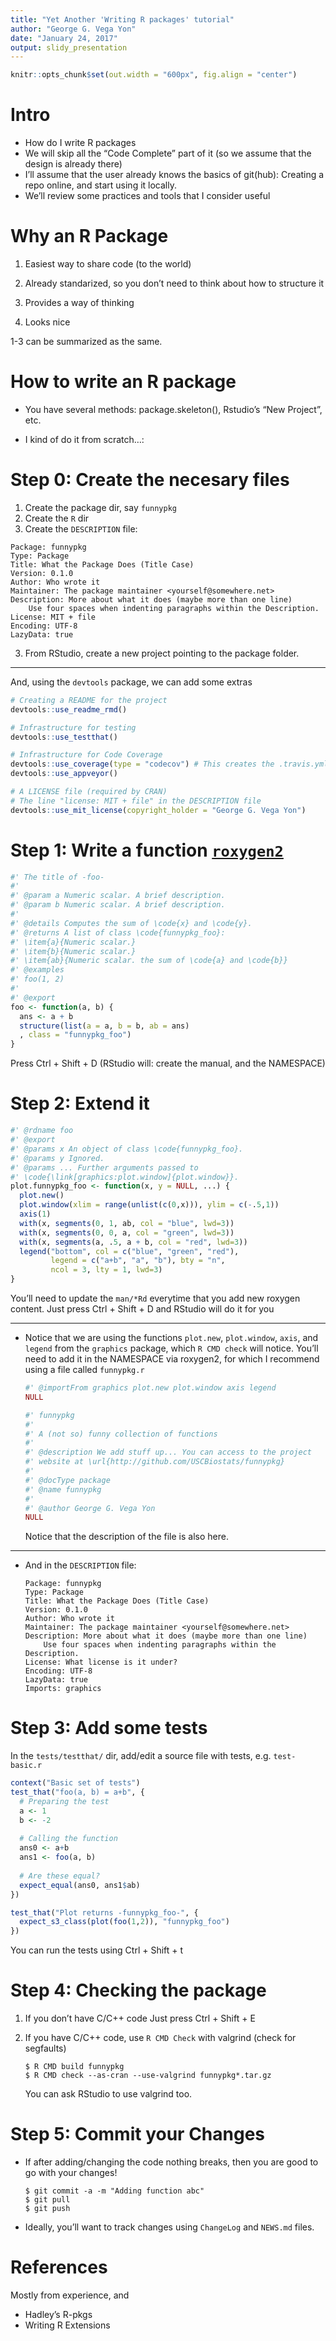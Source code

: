 ```yaml
---
title: "Yet Another 'Writing R packages' tutorial"
author: "George G. Vega Yon"
date: "January 24, 2017"
output: slidy_presentation
---
```


```r
knitr::opts_chunk$set(out.width = "600px", fig.align = "center")
```


# Intro

*   How do I write R packages
*   We will skip all the "Code Complete" part of it (so we assume that the design is already there)
*   I'll assume that the user already knows the basics of git(hub): Creating a repo online, and start using it locally.
*   We'll review some practices and tools that I consider useful

# Why an R Package

1.  Easiest way to share code (to the world)

2.  Already standarized, so you don't need to think about how to structure it

3.  Provides a way of thinking

4.  Looks nice

1-3 can be summarized as the same.



# How to write an R package

*   You have several methods: package.skeleton(), Rstudio's "New Project", etc.

*   I kind of do it from scratch...:

# Step 0: Create the necesary files

1.  Create the package dir, say `funnypkg`
2.  Create the `R` dir
3.  Create the `DESCRIPTION` file:

```
Package: funnypkg
Type: Package
Title: What the Package Does (Title Case)
Version: 0.1.0
Author: Who wrote it
Maintainer: The package maintainer <yourself@somewhere.net>
Description: More about what it does (maybe more than one line)
    Use four spaces when indenting paragraphs within the Description.
License: MIT + file
Encoding: UTF-8
LazyData: true
```

3.  From RStudio, create a new project pointing to the package
    folder.

----

And, using the `devtools` package, we can add some extras

```r
# Creating a README for the project
devtools::use_readme_rmd()

# Infrastructure for testing
devtools::use_testthat()

# Infrastructure for Code Coverage
devtools::use_coverage(type = "codecov") # This creates the .travis.yml
devtools::use_appveyor()

# A LICENSE file (required by CRAN)
# The line "license: MIT + file" in the DESCRIPTION file
devtools::use_mit_license(copyright_holder = "George G. Vega Yon") 
```

    
# Step 1: Write a function [`roxygen2`](https://cran.r-project.org/web/packages/roxygen2/index.html)


    
```r
#' The title of -foo-
#'
#' @param a Numeric scalar. A brief description.
#' @param b Numeric scalar. A brief description.
#' 
#' @details Computes the sum of \code{x} and \code{y}.
#' @returns A list of class \code{funnypkg_foo}:
#' \item{a}{Numeric scalar.}
#' \item{b}{Numeric scalar.}
#' \item{ab}{Numeric scalar. the sum of \code{a} and \code{b}}
#' @examples
#' foo(1, 2)
#' 
#' @export
foo <- function(a, b) {
  ans <- a + b
  structure(list(a = a, b = b, ab = ans)
  , class = "funnypkg_foo")
}

```

Press Ctrl + Shift + D (RStudio will: create the manual, and the NAMESPACE)
    
# Step 2: Extend it

```r
#' @rdname foo
#' @export
#' @params x An object of class \code{funnypkg_foo}.
#' @params y Ignored.
#' @params ... Further arguments passed to
#' \code{\link[graphics:plot.window]{plot.window}}.
plot.funnypkg_foo <- function(x, y = NULL, ...) {
  plot.new()
  plot.window(xlim = range(unlist(c(0,x))), ylim = c(-.5,1))
  axis(1)
  with(x, segments(0, 1, ab, col = "blue", lwd=3))
  with(x, segments(0, 0, a, col = "green", lwd=3))
  with(x, segments(a, .5, a + b, col = "red", lwd=3))
  legend("bottom", col = c("blue", "green", "red"), 
         legend = c("a+b", "a", "b"), bty = "n", 
         ncol = 3, lty = 1, lwd=3)
}

```
  
You'll need to update the `man/*Rd` everytime that you add new roxygen content.
Just press Ctrl + Shift + D and RStudio will do it for you

----

*   Notice that we are using the functions `plot.new`, `plot.window`,
    `axis`, and `legend` from the `graphics` package, which 
    `R CMD check` will notice. You'll need to add it in the NAMESPACE
    via roxygen2, for which I recommend using a file called `funnypkg.r`

    ```r
    #' @importFrom graphics plot.new plot.window axis legend
    NULL
    
    #' funnypkg
    #'
    #' A (not so) funny collection of functions
    #'
    #' @description We add stuff up... You can access to the project
    #' website at \url{http://github.com/USCBiostats/funnypkg}
    #'
    #' @docType package
    #' @name funnypkg
    #'
    #' @author George G. Vega Yon
    NULL
    ```
    
    Notice that the description of the file is also here.
    
-----

*   And in the `DESCRIPTION` file:

    ```
    Package: funnypkg
    Type: Package
    Title: What the Package Does (Title Case)
    Version: 0.1.0
    Author: Who wrote it
    Maintainer: The package maintainer <yourself@somewhere.net>
    Description: More about what it does (maybe more than one line)
        Use four spaces when indenting paragraphs within the Description.
    License: What license is it under?
    Encoding: UTF-8
    LazyData: true
    Imports: graphics
    ```

# Step 3: Add some tests

In the `tests/testthat/` dir, add/edit a source file with tests, e.g. `test-basic.r`

```r
context("Basic set of tests")
test_that("foo(a, b) = a+b", {
  # Preparing the test
  a <- 1
  b <- -2
  
  # Calling the function
  ans0 <- a+b
  ans1 <- foo(a, b)
  
  # Are these equal?
  expect_equal(ans0, ans1$ab)
})

test_that("Plot returns -funnypkg_foo-", {
  expect_s3_class(plot(foo(1,2)), "funnypkg_foo")
})
```

You can run the tests using Ctrl + Shift + t

# Step 4: Checking the package

1.  If you don't have C/C++  code Just press Ctrl + Shift + E

2.  If you have C/C++ code, use `R CMD Check` with valgrind (check for segfaults)

    ```shell
    $ R CMD build funnypkg
    $ R CMD check --as-cran --use-valgrind funnypkg*.tar.gz
    ```

    You can ask RStudio to use valgrind too.


# Step 5: Commit your Changes

*   If after adding/changing the code nothing breaks, then you are good to go with your changes!
    
    ```shell
    $ git commit -a -m "Adding function abc"
    $ git pull
    $ git push
    ```

*   Ideally, you'll want to track changes using `ChangeLog` and `NEWS.md` files.

# References

Mostly from experience, and

*   Hadley's R-pkgs
*   Writing R Extensions
